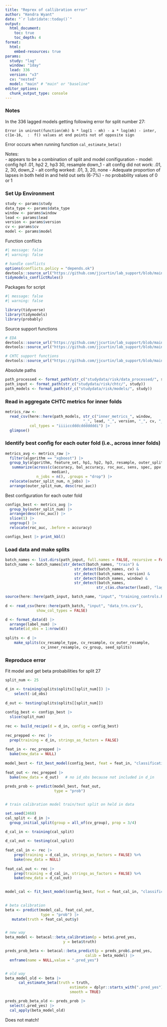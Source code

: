 ```yaml
---
title: "Reprex of callibration error"
author: "Kendra Wyant"
date: "`r lubridate::today()`"
output: 
  html_document:
    toc: true 
    toc_depth: 4
format:
  html:
    embed-resources: true
params:
  study: "lag"
  window: "1day"
  lead: 336
  version: "v3"
  cv: "nested"
  model: "main" # "main" or "baseline"
editor_options: 
  chunk_output_type: console
---
```




### Notes
In the 336 lagged models getting following error for split number 27:

`Error in uniroot(function(mh) b * log(1 - mh) - a * log(mh) - inter, c(1e-16,  :  f() values at end points not of opposite sign`    

Error occurs when running function `cal_estimate_beta()`   


Notes:   
- appears to be a combination of split and model conifiguration
  - model: config hp1 .01, hp2 2, hp3 30, resample down_1
  - alt config did not work: .01, 2, 30, down_2
  - alt config worked: .01, 3, 20, none
- Adequate proportion of lapses in both held in and held out sets (6-7%)
- no probability values of 0 or 1


### Set Up Environment

```r
study <- params$study
data_type <- params$data_type
window <- params$window
lead <- params$lead 
version <- params$version
cv <- params$cv
model <- params$model
```

Function conflicts
```r
#| message: false
#| warning: false

# handle conflicts
options(conflicts.policy = "depends.ok")
devtools::source_url("https://github.com/jjcurtin/lab_support/blob/main/fun_ml.R?raw=true")
tidymodels_conflictRules()
```

Packages for script
```r
#| message: false
#| warning: false

library(tidyverse)
library(tidymodels)
library(probably)
```

Source support functions
```r
# EDA
devtools::source_url("https://github.com/jjcurtin/lab_support/blob/main/fun_eda.R?raw=true")
devtools::source_url("https://github.com/jjcurtin/lab_support/blob/main/format_path.R?raw=true")

# CHTC support functions
devtools::source_url("https://github.com/jjcurtin/lab_support/blob/main/chtc/static_files/fun_chtc.R?raw=true")
```

Absolute paths
```r
path_processed <- format_path(str_c("studydata/risk/data_processed/", study))
path_input <- format_path(str_c("studydata/risk/chtc/", study))
path_models <- format_path(str_c("studydata/risk/models/", study))
```



### Read in aggregate CHTC metrics for inner folds
```r
metrics_raw <- 
  read_csv(here::here(path_models, str_c("inner_metrics_", window, 
                                   "_", lead, "_", version, "_", cv, "_", model, ".csv")), 
           col_types = "iiiiccdddcdddddddi") |> 
  glimpse()
```


### Identify best config for each outer fold (i.e., across inner folds)

```r
metrics_avg <- metrics_raw |> 
  filter(algorithm == "xgboost") |> 
  group_by(algorithm, feature_set, hp1, hp2, hp3, resample, outer_split_num) |> 
   summarize(across(c(accuracy, bal_accuracy, roc_auc, sens, spec, ppv, npv),
                     median),
              n_jobs = n(), .groups = "drop") |> 
  relocate(outer_split_num, n_jobs) |> 
  arrange(outer_split_num, desc(roc_auc))
```

Best configuration for each outer fold
```r
configs_best <- metrics_avg |> 
  group_by(outer_split_num) |> 
  arrange(desc(roc_auc)) |> 
  slice(1) |> 
  ungroup() |> 
  relocate(roc_auc, .before = accuracy)

configs_best |> print_kbl()
```

### Load data and make splits
```r
batch_names <- list.dirs(path_input, full.names = FALSE, recursive = FALSE)
batch_name <- batch_names[str_detect(batch_names, "train") & 
                               str_detect(batch_names, cv) &
                               str_detect(batch_names, version) &
                               str_detect(batch_names, window) &
                               str_detect(batch_names, 
                                         str_c(as.character(lead), "lag"))]

source(here::here(path_input, batch_name, "input", "training_controls.R"))
                    
d <- read_csv(here::here(path_batch, "input", "data_trn.csv"), 
              show_col_types = FALSE) 

d <- format_data(d) |> 
  arrange(label_num) |> 
  mutate(id_obs = 1:nrow(d))  
  
splits <- d |> 
    make_splits(cv_resample_type, cv_resample, cv_outer_resample, 
                cv_inner_resample, cv_group, seed_splits)
```


### Reproduce error 

Fit model and get beta probabilities for split 27
```r

split_num <- 25

d_in <- training(splits$splits[[split_num]]) |> 
    select(-id_obs) 
  
d_out <- testing(splits$splits[[split_num]])
  
config_best <- configs_best |> 
  slice(split_num)
    
rec <- build_recipe(d = d_in, config = config_best)
  
rec_prepped <- rec |> 
  prep(training = d_in, strings_as_factors = FALSE)
  
feat_in <- rec_prepped |> 
  bake(new_data = NULL)
  
model_best <- fit_best_model(config_best, feat = feat_in, "classification")
  
feat_out <- rec_prepped |> 
  bake(new_data = d_out)   # no id_obs because not included in d_in
    
preds_prob <- predict(model_best, feat_out,
                      type = "prob")


# train calibration model train/test split on held in data

set.seed(2468)
cal_split <- d_in |> 
  group_initial_split(group = all_of(cv_group), prop = 3/4)

d_cal_in <- training(cal_split) 
  
d_cal_out <- testing(cal_split)
  
feat_cal_in <- rec |> 
    prep(training = d_cal_in, strings_as_factors = FALSE) %>% 
    bake(new_data = NULL) 
  
feat_cal_out <- rec |>
    prep(training = d_cal_in, strings_as_factors = FALSE) %>% 
    bake(new_data = d_cal_out) 

    
model_cal <- fit_best_model(config_best, feat = feat_cal_in, "classification")
  

# beta calibration
beta <- predict(model_cal, feat_cal_out,
                type = "prob") |>
   mutate(truth = feat_cal_out$y) 


# new way
beta_model <- betacal::beta_calibration(p = beta$.pred_yes,
                          y = beta$truth) 

preds_prob_beta <- betacal::beta_predict(p = preds_prob$.pred_yes,
                                    calib = beta_model) |> 
  enframe(name = NULL,value = ".pred_yes")


# old way
beta_model_old <- beta |>
      cal_estimate_beta(truth = truth,
                             estimate = dplyr::starts_with(".pred_yes"),
                             smooth = TRUE)

preds_prob_beta_old <- preds_prob |>
  select(.pred_yes) |> 
  cal_apply(beta_model_old)
```


Does not match!
